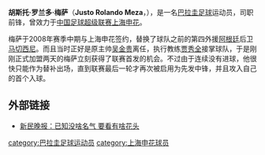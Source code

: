 {{Football player infobox
| playername = 胡斯托·梅萨
| fullname = 胡斯托·罗兰多·梅萨
| englishfullname = Justo Rolando Meza
| dateofbirth = {{birth date and age|1979|11|20}}
| height = {{height|m=1.80}}
| countryofbirth = {{PAR}}
| cityofbirth = [[阿雷瓜|阿雷瓜]]
| currentclub = {{flagicon|BOL}} [[玻利瓦尔俱乐部|玻利瓦]]
| position = 前锋
| years = <br/><br/><br/>2006年<br/>2007年-<br/>2008年
| clubs = {{flagicon|PAR}} [[卢克尼奥竞技俱乐部|卢克竞技]]<br/>{{flagicon|PAR}} {{tsl|en|Club Sport Colombia||哥伦比亚竞技}}<br/>{{flagicon|PAR}} {{tsl|en|Club 12 de Octubre||十月十二日}}<br/>{{flagicon|PAR}} [[奥林匹亚俱乐部|奥林匹亚]]<br/>{{flagicon|BOL}} [[玻利瓦尔俱乐部|玻利瓦]]<br/>→{{flagicon|CHN}} [[上海申花|上海申花]]''(租借)''
| caps(goals) =<br/><br/><br/><br/><br/>{{0}}9{{0}}(1)
| pcupdate = 2009-01-15
|}}

'''胡斯托·罗兰多·梅萨'''（'''Justo Rolando Meza'''，{{bd|1979年|11月20日|||M}}），是一名[[巴拉圭|巴拉圭]][[足球|足球]]运动员，司职前锋，曾效力于[[中国足球超级联赛|中国足球超级联赛]][[上海申花|上海申花]]。

梅萨于2008年赛季中期与上海申花签约，替换了球队之前的第四外援[[阿根廷|阿根廷]]后卫[[马蒂亚斯·马切西尼|马切西尼]]。而且当时正好是原主帅[[吴金贵|吴金贵]]离任，执行教练[[贾秀全|贾秀全]]接掌球队，于是刚刚正式加盟两天的梅萨立刻获得了联赛首发的机会。不过由于连续没有进球，他很快只能作为替补出场，直到联赛最后一轮才再次被启用为先发中锋，并且攻入自己的首个入球。

==外部链接==
*[http://xmwb.news365.com.cn/tyxw/200809/t20080906_2017450.htm 新民晚报：已知没啥名气 要看有啥花头]{{dead link|date=2018年4月 |bot=InternetArchiveBot |fix-attempted=yes }}

{{DEFAULTSORT:MEZA, Justo Rolando}}
[[category:巴拉圭足球运动员|category:巴拉圭足球运动员]]
[[category:上海申花球员|category:上海申花球员]]